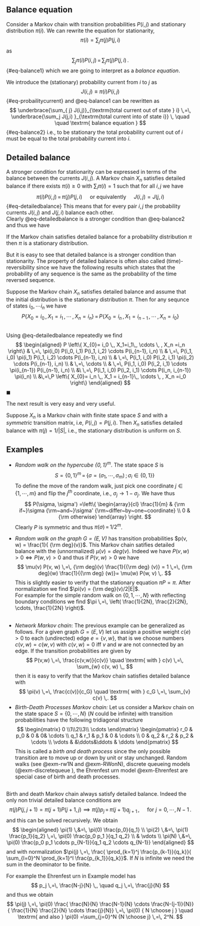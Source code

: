 


## Balance equation

Consider a Markov chain with transition probabilities $P(i,j)$ and stationary distribution
$\pi(i)$. We can rewrite the equation for stationarity, 
$$
\pi(i)=\sum_{j} \pi(j) P(j,i)
$$
as  
$$
\sum_{j}  \pi(i) P(i,j)  \,=\, \sum_{j} \pi(j) P(j,i)   \,.
$${#eq-balance1}
which we are going to interpret as a *balance equation*.


We introduce the [(stationary) probability current from  $i$  to $j$]{.red} as 
$$
J(i,j) \equiv  \pi(i) P(i,j) 
$${#eq-probailitycurrent}
and @eq-balance1 can be rewritten as 
$$
\underbrace{\sum_{ j} J(i,j)}_{\textrm{total current out of state } i} \,=\, \underbrace{\sum_j J(j,i) }_{\textrm{total current into of state i}} \, \quad \quad \textrm{ balance equation }
$${#eq-balance2}
i.e., to be stationary the total probability current out of $i$ must be equal to the
total probability current into $i$.


## Detailed balance

A stronger condition for stationarity can be expressed in terms of the balance between the currents
$J(i,j)$.  A Markov chain $X_n$ satisfies [detailed balance]{.red} if there exists $\pi(i)\ge 0$ with
$\sum_{i} \pi(i)= 1$ such that for all $i,j$ we have
$$
\pi(i) P(i,j) \,=\, \pi(j) P(j,i) \quad \textrm{ or equivalently } \quad J(i,j) = J(j,i)
$${#eq-detailedbalance}
This means that for every pair $i,j$ the probability currents $J(i,j)$ and $J(j,i)$ balance each other.  
Clearly @eq-detailedbalance is a stronger condition than @eq-balance2 and thus we have


:::{#lem-db}
If the Markov chain satisfies detailed balance for a probability distribution $\pi$ then $\pi$
is a stationary distribution.
:::

But it is easy to see that detailed balance is a stronger condition than stationarity.  The property of
detailed balance is often also called [(time)-reversibility]{.red} since we have the following results which states that 
the probability of any sequence is the same as the probability of the time reversed sequence.

:::{#thm-rev name="Time reversibility"} 
Suppose the Markov chain $X_n$ satisfies detailed balance and assume that the
initial distribution is the stationary distribution  $\pi$. Then for any sequnce of states $i_0, \cdots i_n$ we have
$$
P \left\{ X_{0}= i_0 \,, X_1=i_1\,, \cdots \, , X_n =i_n \right\} \,=\, P \left\{ X_{0}= i_n \,, X_1 = i_{n-1}\,, \cdots \, , X_n =i_0 \right\}
$$
:::

## {-}

:::{.proof} 
Using @eq-detailedbalance  repeatedly we find
$$
\begin{aligned}
P \left\{ X_{0}= i_0 \,, X_1=i_1\,, \cdots \, , X_n =i_n \right\}
& \,=\, \pi(i_0) P(i_0, i_1) P(i_1, i_2) \cdots P(i_{n-1}, i_n)    \\
& \,=\,  P(i_1, i_0) \pi(i_1) P(i_1, i_2) \cdots P(i_{n-1}, i_n)    \\
& \,=\,  P(i_1, i_0)  P(i_2, i_1) \pi(i_2) \cdots P(i_{n-1}, i_n)    \\
&  \,=\,  \cdots  \\
& \,=\, P(i_1, i_0)  P(i_2, i_1)  \cdots \pi(i_{n-1}) P(i_{n-1}, i_n)   \\
&\ \,=\, P(i_1, i_0)  P(i_2, i_1)  \cdots  P(i_n, i_{n-1}) \pi(i_n)    \\
&\,=\,P \left\{ X_{0}= i_n \,, X_1 = i_{n-1}\,, \cdots \, , X_n =i_0 \right\}  
\end{aligned}
$$
$\blacksquare$

:::

The next result is very easy and very useful.

:::{#thm-uniform} 
Suppose $X_n$ is a  Markov chain with finite state space $S$ and with a *symmetric*
transition matrix, i.e,   $P(i,j)=P(j,i)$. Then $X_n$ satisfies detailed balance with $\pi(j)  = 1 /|S|$, i.e., 
the stationary distribution
is uniform on $S$.
:::

## Examples

+  *Random walk on the hypercube $\{0,1\}^m$*.  The state space $S$ is 
$$
S= \{0,1\}^m \,=\, \left\{ \sigma = ( \sigma_1, \cdots, \sigma_m) \,;\, \sigma_i \in \{0,1\} \right\}
$$
To define the move of the random walk, just pick one coordinate $j \in \{ 1, \cdots, m\}$  and flip the $j^{th}$
coordinate,  i.e., $\sigma_j \to 1- \sigma_j$.  We have thus
$$
P(\sigma, \sigma') =\left\{ \begin{array}{cl} \frac{1}{m} & {\rm if~}\sigma {\rm~and~}\sigma' {\rm~differ~by~one~coordinate}
\\ 0 &{\rm otherwise}
\end{array}
\right.
$$
Clearly $P$ is symmetric and thus $\pi(\sigma) \,=\, 1/ 2^m$.


+ *Random walk on the graph $G=(E,V)$*  has  transition probabilities $p(v, w) = \frac{1}{ {\rm deg}(v)}$.  This Markov chain satifies detailed balance with the (unnormalized) $\mu(v) = deg(v)$.  Indeed we have $P(v,w) >0 \iff P(w,v)>0$ and thus if $P(v,w)>0$ we have
$$
 \mu(v) P(v, w) \,=\, {\rm deg}(v)  \frac{1}{{\rm deg} (v)} = 1  \,=\, {\rm deg}(w)  \frac{1}{{\rm deg} (w)}= \mu(w) P(w, v) \,.
$$
This is slightly easier to verify that the stationary equation $\pi P = \pi$.  After normalization we find
$\pi(v) = {\rm deg}(v)/2|E|$.  
For example for the simple random walk on $\{0, 1, \cdots, N\}$ with reflecting boundary conditions
we find
$\pi \,=\, \left( \frac{1}{2N}, \frac{2}{2N}, \cdots, \frac{1}{2N} \right)$.


## {-}

+ *Network Markov chain*:  The previous example can be generalized as follows. For a given
graph  $G=(E,V)$ let us assign a positive weight $c(e)>0$ to each (undirected) edge $e= \{v,w\}$, that is we choose
numbers $c(v,w)=c(w,v)$ with $c(v,w)=0$ iff $v$ and $w$ are not connected by an edge. If the transition
probabilities are given by
$$
P(v,w) \,=\, \frac{c(v,w)}{c(v)}  \quad \textrm{ with } c(v) \,=\, \sum_{w} c(v, w)   \,,
$$
then it is easy to verify that the Markov chain satisfies detailed balance with 
$$
\pi(v) \,=\, \frac{c(v)}{c_G}  \quad \textrm{ with } c_G \,=\, \sum_{v} c(v) \,.
$$
+  *Birth-Death Processes Markov chain:* Let us consider a Markov chain on  the state space $S=\{0, \cdots, N\}$ ($N$ could be infinite) with transition probabilities have the following tridiagonal structure
$$
\begin{matrix}
0 \\1\\2\\3\\ \cdots
\end{matrix}
\begin{pmatrix}
r_0 & p_0 & 0   & 0& \cdots  \\
q_1 & r_1 & p_1 & 0 & \cdots \\
0   & q_2 & r_2 & p_2 & \cdots \\
\vdots & &\ddots&\ddots & \ddots
\end{pmatrix}
$$
This is called a *birth and death process* since the only possible transition are to move up or down by unit or stay unchanged. Random walks (see @exm-rw1N and @exm-RWonN), discrete queueing models (@exm-discretequeue ), the Ehrenfest urn model @exm-Ehrenfest are special case of birth and death processes. 
 
## {-}

Birth and death Markov chain always satisfy detailed balance. Indeed the only non trivial detailed balance conditions are
$$
\pi(j)P(j,j+1) = \pi(j+1) P(j+1,j) \implies   \pi(j) p_j  \,=\, \pi(j+1) q_{j+1} \,, \quad \textrm{ for } j=0, \cdots, N-1 \,.
$$
and this can be solved recursively.  We obtain
$$
\begin{aligned}
\pi(1) \,&=\, \pi(0) \frac{p_0}{q_1}     \\
\pi(2) \,&=\, \pi(1)  \frac{p_1}{q_2} \,=\, \pi(0)  \frac{p_0 p_1 }{q_1 q_2}  \\
 & \vdots   \\
 \pi(N) \,&=\, \pi(0)  \frac{p_0 p_1 \cdots p_{N-1}}{q_1 q_2 \cdots q_{N-1}} 
\end{aligned}
$$
and with normalization
$\pi(j) \,=\,  \frac{ \prod_{k=1}^j  \frac{p_{k-1}}{q_k}}{ \sum_{l=0}^N    \prod_{k=1}^l  \frac{p_{k_1}}{q_k}}$.  If $N$ is infinite we need the sum in the deominator to be finite.

For example the Ehrenfest urn in Example \ref{Ehrenfest} model has
$$
p_j \,=\, \frac{N-j}{N} \,, \quad q_j \,=\, \frac{j}{N}
$$
and thus we obtain
$$
\pi(j) \,=\, \pi(0)  \frac{ \frac{N}{N} \frac{N-1}{N} \cdots \frac{N-(j-1)}{N}}{ \frac{1}{N} \frac{2}{N} \cdots \frac{j}{N}}
\,=\, \pi(0) { N \choose j }   \quad \textrm{ and also } \pi(0) =\sum_{j=0}^N {N \choose j} \,=\,  2^N.
$$


